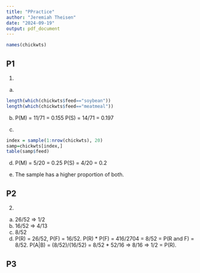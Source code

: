 ```yaml
---
title: "PPractice"
author: "Jeremiah Theisen"
date: "2024-09-19"
output: pdf_document
---
```


```r
names(chickwts)
``` 
## P1 
1. 
a. 
```r
length(which(chickwts$feed=="soybean"))
length(which(chickwts$feed=="meatmeal"))
``` 
b. P(M) = 11/71 = 0.155
P(S) = 14/71 = 0.197

c. 
```r
index = sample(1:nrow(chickwts), 20)
samp=chickwts[index,]
table(samp$feed)
``` 
d. P(M) = 5/20 = 0.25
P(S) = 4/20 = 0.2 

e. The sample has a higher proportion of both. 

## P2 
2. 
a. 26/52 => 1/2 
b. 16/52 => 4/13
c. 8/52 
d. P(R) = 26/52, P(F) = 16/52. P(R) * P(F) = 416/2704 = 8/52 = P(R and F) = 8/52. P(A|B) = (8/52)/(16/52) = 8/52 * 52/16 => 8/16 => 1/2 = P(R).


## P3


